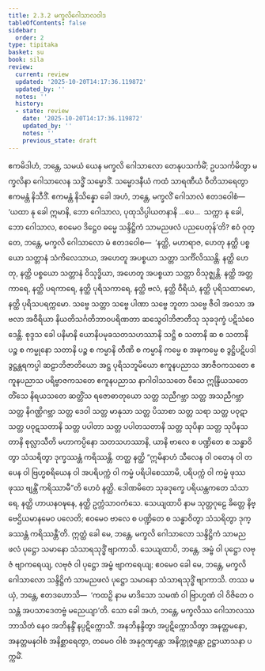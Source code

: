 ```yaml
---
title: 2.3.2 မက္ခလိဂေါသာလဝါဒ
tableOfContents: false
sidebar:
  order: 2
type: tipitaka
basket: su
book: sila
review:
  current: review
  updated: '2025-10-20T14:17:36.119872'
  updated_by: ''
  notes: ''
  history:
  - state: review
    date: '2025-10-20T14:17:36.119872'
    updated_by: ''
    notes: ''
    previous_state: draft
---
```



<DynamicBreadcrumb />


<ReviewStatus review={frontmatter.review} showDetails={true} />

<HypothesisAnnotation frontmatter={frontmatter} />

<Division number="167" book="sila" e="ch" v="6" p="50">

<Paragraph number="246" book="sila">
ဧကမိဒါဟံ, ဘန္တေ, သမယံ ယေန မက္ခလိ ဂေါသာလော တေနုပသင်္ကမိံ; ဥပသင်္ကမိတွာ မက္ခလိနာ ဂေါသာလေန သဒ္ဓိံ သမ္မောဒိံ. သမ္မောဒနီယံ ကထံ သာရဏီယံ ဝီတိသာရေတွာ ဧကမန္တံ နိသီဒိံ. ဧကမန္တံ နိသိန္နော ခေါ အဟံ, ဘန္တေ, မက္ခလိံ ဂေါသာလံ ဧတဒဝေါစံ—  ‘ယထာ နု ခေါ ဣမာနိ, ဘော ဂေါသာလ, ပုထုသိပ္ပါယတနာနိ …ပေ…  သက္ကာ နု ခေါ, ဘော ဂေါသာလ, ဧဝမေဝ ဒိဋ္ဌေဝ ဓမ္မေ သန္ဒိဋ္ဌိကံ သာမညဖလံ ပညပေတုန်’တိ?
</Paragraph>

</Division>
<Division number="168" book="sila" e="ch" v="6" p="50">

<Paragraph number="247" book="sila">
ဧဝံ ဝုတ္တေ, ဘန္တေ, မက္ခလိ ဂေါသာလော မံ ဧတဒဝေါစ—  ‘နတ္ထိ, မဟာရာဇ, ဟေတု နတ္ထိ ပစ္စယော သတ္တာနံ သံကိလေသာယ, အဟေတူ အပစ္စယာ သတ္တာ သင်္ကိလိဿန္တိ. နတ္ထိ ဟေတု, နတ္ထိ ပစ္စယော သတ္တာနံ ဝိသုဒ္ဓိယာ, အဟေတူ အပစ္စယာ သတ္တာ ဝိသုဇ္ဈန္တိ. နတ္ထိ အတ္တကာရေ, နတ္ထိ ပရကာရေ, နတ္ထိ ပုရိသကာရေ, နတ္ထိ ဗလံ, နတ္ထိ ဝီရိယံ, နတ္ထိ ပုရိသထာမော, နတ္ထိ ပုရိသပရက္ကမော. သဗ္ဗေ သတ္တာ သဗ္ဗေ ပါဏာ သဗ္ဗေ ဘူတာ သဗ္ဗေ ဇီဝါ အဝသာ အဗလာ အဝီရိယာ နိယတိသင်္ဂတိဘာဝပရိဏတာ ဆသွေဝါဘိဇာတီသု သုခဒုက္ခံ ပဋိသံဝေဒေန္တိ. စုဒ္ဒသ ခေါ ပနိမာနိ ယောနိပမုခသတသဟဿာနိ သဋ္ဌိ စ သတာနိ ဆ စ သတာနိ ပဉ္စ စ ကမ္မုနော သတာနိ ပဉ္စ စ ကမ္မာနိ တီဏိ စ ကမ္မာနိ ကမ္မေ စ အဍ္ဎကမ္မေ စ ဒွဋ္ဌိပဋိပဒါ ဒွဋ္ဌန္တရကပ္ပါ ဆဠာဘိဇာတိယော အဋ္ဌ ပုရိသဘူမိယော ဧကူနပညာသ အာဇီဝကသတေ ဧကူနပညာသ ပရိဗ္ဗာဇကသတေ ဧကူနပညာသ နာဂါဝါသသတေ ဝီသေ ဣန္ဒြိယသတေ တိံသေ နိရယသတေ ဆတ္တိံသ ရဇောဓာတုယော သတ္တ သညီဂဗ္ဘာ သတ္တ အသညီဂဗ္ဘာ သတ္တ နိဂဏ္ဌိဂဗ္ဘာ သတ္တ ဒေဝါ သတ္တ မာနုသာ သတ္တ ပိသာစာ သတ္တ သရာ သတ္တ ပဝုဋာ သတ္တ ပဝုဋသတာနိ သတ္တ ပပါတာ သတ္တ ပပါတသတာနိ သတ္တ သုပိနာ သတ္တ သုပိနသတာနိ စုလ္လာသီတိ မဟာကပ္ပိနော သတသဟဿာနိ, ယာနိ ဗာလေ စ ပဏ္ဍိတေ စ သန္ဓာဝိတွာ သံသရိတွာ ဒုက္ခဿန္တံ ကရိဿန္တိ. တတ္ထ နတ္ထိ “ဣမိနာဟံ သီလေန ဝါ ဝတေန ဝါ တပေန ဝါ ဗြဟ္မစရိယေန ဝါ အပရိပက္ကံ ဝါ ကမ္မံ ပရိပါစေဿာမိ, ပရိပက္ကံ ဝါ ကမ္မံ ဖုဿ ဖုဿ ဗျန္တိံ ကရိဿာမီ”တိ ဟေဝံ နတ္ထိ. ဒေါဏမိတေ သုခဒုက္ခေ ပရိယန္တကတေ သံသာရေ, နတ္ထိ ဟာယနဝဍ္ဎနေ, နတ္ထိ ဥက္ကံသာဝကံသေ. သေယျထာပိ နာမ သုတ္တဂုဠေ ခိတ္တေ နိဗ္ဗေဌိယမာနမေဝ ပလေတိ; ဧဝမေဝ ဗာလေ စ ပဏ္ဍိတေ စ သန္ဓာဝိတွာ သံသရိတွာ ဒုက္ခဿန္တံ ကရိဿန္တီ’တိ.
</Paragraph>

</Division>
<Division number="169" book="sila" e="ch" v="6" p="51">

<Paragraph number="248" book="sila">
ဣတ္ထံ ခေါ မေ, ဘန္တေ, မက္ခလိ ဂေါသာလော သန္ဒိဋ္ဌိကံ သာမညဖလံ ပုဋ္ဌော သမာနော သံသာရသုဒ္ဓိံ ဗျာကာသိ. သေယျထာပိ, ဘန္တေ, အမ္ဗံ ဝါ ပုဋ္ဌော လဗုဇံ ဗျာကရေယျ, လဗုဇံ ဝါ ပုဋ္ဌော အမ္ဗံ ဗျာကရေယျ; ဧဝမေဝ ခေါ မေ, ဘန္တေ, မက္ခလိ ဂေါသာလော သန္ဒိဋ္ဌိကံ သာမညဖလံ ပုဋ္ဌော သမာနော သံသာရသုဒ္ဓိံ ဗျာကာသိ. တဿ မယှံ, ဘန္တေ, ဧတဒဟောသိ—  ‘ကထဉှိ နာမ မာဒိသော သမဏံ ဝါ ဗြာဟ္မဏံ ဝါ ဝိဇိတေ ဝသန္တံ အပသာဒေတဗ္ဗံ မညေယျာ’တိ. သော ခေါ အဟံ, ဘန္တေ, မက္ခလိဿ ဂေါသာလဿ ဘာသိတံ နေဝ အဘိနန္ဒိံ နပ္ပဋိက္ကောသိံ. အနဘိနန္ဒိတွာ အပ္ပဋိက္ကောသိတွာ အနတ္တမနော, အနတ္တမနဝါစံ အနိစ္ဆာရေတွာ, တမေဝ ဝါစံ အနုဂ္ဂဏှန္တော အနိက္ကုဇ္ဇန္တော ဥဋ္ဌာယာသနာ ပက္ကမိံ.
</Paragraph>
</Division>